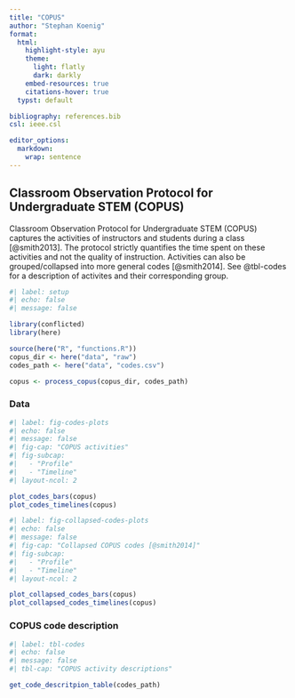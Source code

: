 ```yaml
---
title: "COPUS"
author: "Stephan Koenig"
format:
  html:
    highlight-style: ayu
    theme:
      light: flatly
      dark: darkly
    embed-resources: true
    citations-hover: true
  typst: default

bibliography: references.bib
csl: ieee.csl

editor_options:
  markdown:
    wrap: sentence
---
```


## Classroom Observation Protocol for Undergraduate STEM (COPUS)

Classroom Observation Protocol for Undergraduate STEM (COPUS) captures the activities of instructors and students during a class [@smith2013].
The protocol strictly quantifies the time spent on these activities and not the quality of instruction. Activities can also be grouped/collapsed into more general codes [@smith2014]. See @tbl-codes for a description of activites and their corresponding group.

```r
#| label: setup
#| echo: false
#| message: false

library(conflicted)
library(here)

source(here("R", "functions.R"))
copus_dir <- here("data", "raw")
codes_path <- here("data", "codes.csv")

copus <- process_copus(copus_dir, codes_path)
```

### Data

```r
#| label: fig-codes-plots
#| echo: false
#| message: false
#| fig-cap: "COPUS activities"
#| fig-subcap:
#|   - "Profile"
#|   - "Timeline"
#| layout-ncol: 2

plot_codes_bars(copus)
plot_codes_timelines(copus)
```

```r
#| label: fig-collapsed-codes-plots
#| echo: false
#| message: false
#| fig-cap: "Collapsed COPUS codes [@smith2014]"
#| fig-subcap:
#|   - "Profile"
#|   - "Timeline"
#| layout-ncol: 2

plot_collapsed_codes_bars(copus)
plot_collapsed_codes_timelines(copus)
```

### COPUS code description

`#show figure: set block(breakable: true)`{=typst}

```r
#| label: tbl-codes
#| echo: false
#| message: false
#| tbl-cap: "COPUS activity descriptions"

get_code_descritpion_table(codes_path)
```

`#set block(breakable: false)`{=typst}